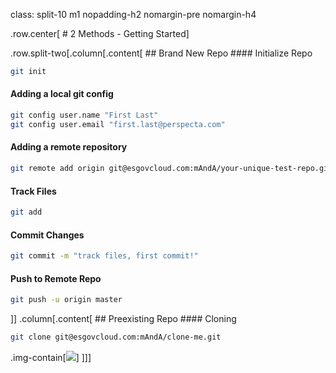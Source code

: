 class: split-10 m1 nopadding-h2 nomargin-pre nomargin-h4

.row.center[
# 2 Methods -  Getting Started
]

.row.split-two[.column[.content[
## Brand New Repo
#### Initialize Repo
```bash
git init
```
#### Adding a local git config
```bash
git config user.name "First Last"
git config user.email "first.last@perspecta.com"
```
#### Adding a remote repository
```bash
git remote add origin git@esgovcloud.com:mAndA/your-unique-test-repo.git
```
#### Track Files
```bash
git add
```
#### Commit Changes
```bash
git commit -m "track files, first commit!"
```
#### Push to Remote Repo
```bash
git push -u origin master
```
]]
.column[.content[
## Preexisting Repo
#### Cloning
```bash
git clone git@esgovcloud.com:mAndA/clone-me.git
```
.img-contain[![](assets/img/clone-button.png)
]
]]]